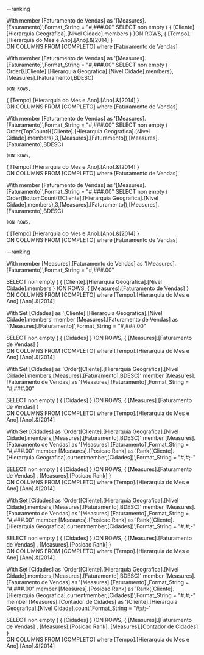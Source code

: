 --ranking

With member [Faturamento de Vendas] as 
'[Measures].[Faturamento]',Format_String = "#,###.00"
SELECT	non empty (
{
[Cliente].[Hierarquia Geografica].[Nivel Cidade].members
}
	)ON ROWS,
{
[Tempo].[Hierarquia do Mes e Ano].[Ano].&[2014]
}		
		ON COLUMNS
FROM	[COMPLETO]
where	[Faturamento de Vendas] 




With member [Faturamento de Vendas] as 
'[Measures].[Faturamento]',Format_String = "#,###.00"
SELECT	non empty (
Order({[Cliente].[Hierarquia Geografica].[Nivel Cidade].members},[Measures].[Faturamento],BDESC)

	)ON ROWS,
{
[Tempo].[Hierarquia do Mes e Ano].[Ano].&[2014]
}		
		ON COLUMNS
FROM	[COMPLETO]
where	[Faturamento de Vendas] 




With member [Faturamento de Vendas] as 
'[Measures].[Faturamento]',Format_String = "#,###.00"
SELECT	non empty (
Order(TopCount({[Cliente].[Hierarquia Geografica].[Nivel Cidade].members},3,[Measures].[Faturamento]),[Measures].[Faturamento],BDESC)

	)ON ROWS,
{
[Tempo].[Hierarquia do Mes e Ano].[Ano].&[2014]
}		
		ON COLUMNS
FROM	[COMPLETO]
where	[Faturamento de Vendas] 



With member [Faturamento de Vendas] as 
'[Measures].[Faturamento]',Format_String = "#,###.00"
SELECT	non empty (
Order(BottomCount({[Cliente].[Hierarquia Geografica].[Nivel Cidade].members},3,[Measures].[Faturamento]),[Measures].[Faturamento],BDESC)

	)ON ROWS,
{
[Tempo].[Hierarquia do Mes e Ano].[Ano].&[2014]
}		
		ON COLUMNS
FROM	[COMPLETO]
where	[Faturamento de Vendas] 



--ranking

With member [Measures].[Faturamento de Vendas] as 
'[Measures].[Faturamento]',Format_String = "#,###.00"

SELECT	non empty (
{
[Cliente].[Hierarquia Geografica].[Nivel Cidade].members
}
	)ON ROWS,
{
[Measures].[Faturamento de Vendas] 
}		
		ON COLUMNS
FROM	[COMPLETO]
where	[Tempo].[Hierarquia do Mes e Ano].[Ano].&[2014]




With 
Set [Cidades] as 
'[Cliente].[Hierarquia Geografica].[Nivel Cidade].members'
member [Measures].[Faturamento de Vendas] as 
'[Measures].[Faturamento]',Format_String = "#,###.00"

SELECT	non empty (
{
[Cidades]
}
	)ON ROWS,
{
[Measures].[Faturamento de Vendas] 
}		
		ON COLUMNS
FROM	[COMPLETO]
where	[Tempo].[Hierarquia do Mes e Ano].[Ano].&[2014]




With 
Set [Cidades] as 
'Order([Cliente].[Hierarquia Geografica].[Nivel Cidade].members,[Measures].[Faturamento],BDESC)'
member [Measures].[Faturamento de Vendas] as 
'[Measures].[Faturamento]',Format_String = "#,###.00"

SELECT	non empty (
{
[Cidades]
}
	)ON ROWS,
{
[Measures].[Faturamento de Vendas] 
}		
		ON COLUMNS
FROM	[COMPLETO]
where	[Tempo].[Hierarquia do Mes e Ano].[Ano].&[2014]




With 
Set [Cidades] as 
'Order([Cliente].[Hierarquia Geografica].[Nivel Cidade].members,[Measures].[Faturamento],BDESC)'
member [Measures].[Faturamento de Vendas] as 
'[Measures].[Faturamento]',Format_String = "#,###.00"
member [Measures].[Posicao Rank] as 
'Rank([Cliente].[Hierarquia Geografica].currentmember,[Cidades])',Format_String = "#;#;-"

SELECT	non empty (
{
[Cidades]
}
	)ON ROWS,
{
[Measures].[Faturamento de Vendas] ,
[Measures].[Posicao Rank]
}		
		ON COLUMNS
FROM	[COMPLETO]
where	[Tempo].[Hierarquia do Mes e Ano].[Ano].&[2014]




With 
Set [Cidades] as 
'Order([Cliente].[Hierarquia Geografica].[Nivel Cidade].members,[Measures].[Faturamento],BDESC)'
member [Measures].[Faturamento de Vendas] as 
'[Measures].[Faturamento]',Format_String = "#,###.00"
member [Measures].[Posicao Rank] as 
'Rank([Cliente].[Hierarquia Geografica].currentmember,[Cidades])',Format_String = "#;#;-"

SELECT	non empty (
{
[Cidades]
}
	)ON ROWS,
{
[Measures].[Faturamento de Vendas] ,
[Measures].[Posicao Rank]
}		
		ON COLUMNS
FROM	[COMPLETO]
where	[Tempo].[Hierarquia do Mes e Ano].[Ano].&[2014]


With 
Set [Cidades] as 
'Order([Cliente].[Hierarquia Geografica].[Nivel Cidade].members,[Measures].[Faturamento],BDESC)'
member [Measures].[Faturamento de Vendas] as 
'[Measures].[Faturamento]',Format_String = "#,###.00"
member [Measures].[Posicao Rank] as 
'Rank([Cliente].[Hierarquia Geografica].currentmember,[Cidades])',Format_String = "#;#;-"
member [Measures].[Contador de Cidades] as 
'[Cliente].[Hierarquia Geografica].[Nivel Cidade].count',Format_String = "#;#;-"

SELECT	non empty (
{
[Cidades]
}
	)ON ROWS,
{
[Measures].[Faturamento de Vendas] ,
[Measures].[Posicao Rank],
[Measures].[Contador de Cidades] 
}		
		ON COLUMNS
FROM	[COMPLETO]
where	[Tempo].[Hierarquia do Mes e Ano].[Ano].&[2014]


